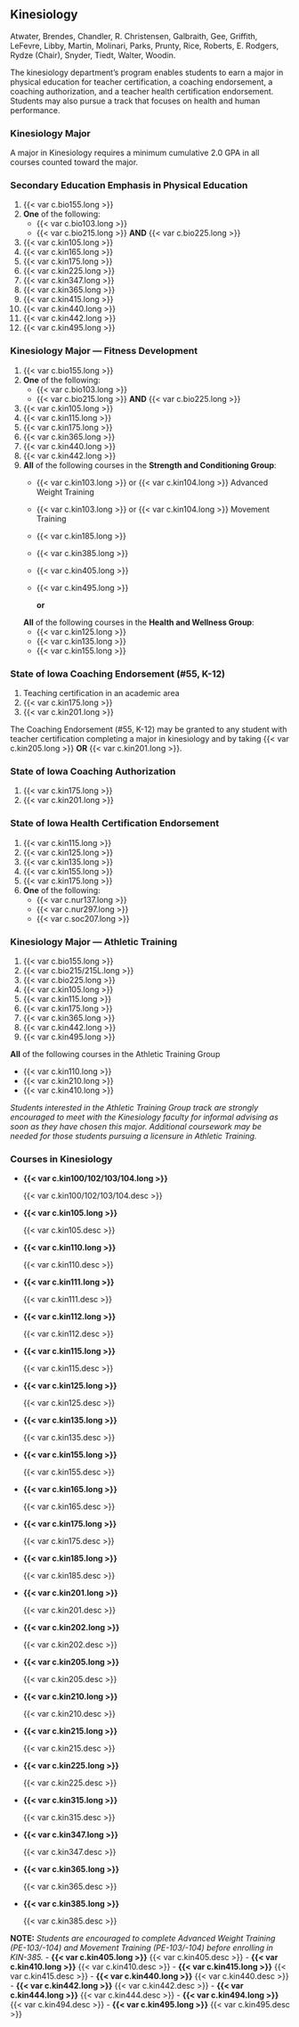 ## Kinesiology {#sec-kinesiology}
Atwater, Brendes, Chandler, R. Christensen, Galbraith, Gee, Griffith, LeFevre, Libby, Martin, Molinari, Parks, Prunty, Rice, Roberts, E. Rodgers, Rydze (Chair), Snyder, Tiedt, Walter, Woodin.

The kinesiology department’s program enables students to earn a major in physical education for teacher certification, a coaching endorsement, a coaching authorization, and a teacher health certification endorsement. Students may also pursue a track that focuses on health and human performance. 

### Kinesiology Major 
A major in Kinesiology requires a minimum cumulative 2.0 GPA in all courses counted toward the major.

### Secondary Education Emphasis in Physical Education
1. {{< var c.bio155.long >}}
2. **One** of the following:
	- {{< var c.bio103.long >}}
	- {{< var c.bio215.long >}} **AND** {{< var c.bio225.long >}}

3. {{< var c.kin105.long >}}
4. {{< var c.kin165.long >}}
5. {{< var c.kin175.long >}}
6. {{< var c.kin225.long >}}
7. {{< var c.kin347.long >}}
8. {{< var c.kin365.long >}}
9. {{< var c.kin415.long >}}
10. {{< var c.kin440.long >}}
11. {{< var c.kin442.long >}}
12. {{< var c.kin495.long >}}

### Kinesiology Major — Fitness Development
1. {{< var c.bio155.long >}}
2. **One** of the following:
	- {{< var c.bio103.long >}}
	- {{< var c.bio215.long >}} **AND** {{< var c.bio225.long >}}

3. {{< var c.kin105.long >}}
4. {{< var c.kin115.long >}}
5. {{< var c.kin175.long >}}
6. {{< var c.kin365.long >}}
7. {{< var c.kin440.long >}}
8. {{< var c.kin442.long >}}
9. **All** of the following courses in the **Strength and Conditioning Group**: 
	- {{< var c.kin103.long >}} or {{< var c.kin104.long >}} Advanced Weight Training
	- {{< var c.kin103.long >}} or {{< var c.kin104.long >}} Movement Training
	- {{< var c.kin185.long >}} 
	- {{< var c.kin385.long >}} 
	- {{< var c.kin405.long >}}
	- {{< var c.kin495.long >}}

		**or**

	**All** of the following courses in the **Health and Wellness Group**: 
	- {{< var c.kin125.long >}}
	- {{< var c.kin135.long >}}
	- {{< var c.kin155.long >}}

### State of Iowa Coaching Endorsement (#55, K-12) 
1. Teaching certification in an academic area 
2. {{< var c.kin175.long >}}
3. {{< var c.kin201.long >}}

The Coaching Endorsement (#55, K-12) may be granted to any student with teacher certification completing a major in kinesiology and by taking {{< var c.kin205.long >}} **OR** {{< var c.kin201.long >}}.

### State of Iowa Coaching Authorization
1. {{< var c.kin175.long >}}
2. {{< var c.kin201.long >}}

### State of Iowa Health Certification Endorsement
1. {{< var c.kin115.long >}}
2. {{< var c.kin125.long >}}
3. {{< var c.kin135.long >}}
4. {{< var c.kin155.long >}}
5. {{< var c.kin175.long >}}
6. **One** of the following:
	- {{< var c.nur137.long >}}
	- {{< var c.nur297.long >}}
	- {{< var c.soc207.long >}}

### Kinesiology Major — Athletic Training 
1. {{< var c.bio155.long >}}
2. {{< var c.bio215/215L.long >}}
3. {{< var c.bio225.long >}}
4. {{< var c.kin105.long >}}
5. {{< var c.kin115.long >}}
6. {{< var c.kin175.long >}}
7. {{< var c.kin365.long >}}
8. {{< var c.kin442.long >}}
9. {{< var c.kin495.long >}}

**All** of the following courses in the Athletic Training Group 

- {{< var c.kin110.long >}}
- {{< var c.kin210.long >}}
- {{< var c.kin410.long >}}

*Students interested in the Athletic Training Group track are strongly encouraged to meet with the Kinesiology faculty for informal advising as soon as they have chosen this major. Additional coursework may be needed for those students pursuing a licensure in Athletic Training. *

### Courses in Kinesiology
- **{{< var c.kin100/102/103/104.long >}}**
  
  {{< var c.kin100/102/103/104.desc >}} 
- **{{< var c.kin105.long >}}**

  {{< var c.kin105.desc >}} 
- **{{< var c.kin110.long >}}**
  
  {{< var c.kin110.desc >}} 
- **{{< var c.kin111.long >}}**
  
  {{< var c.kin111.desc >}} 
- **{{< var c.kin112.long >}}**
  
  {{< var c.kin112.desc >}} 
- **{{< var c.kin115.long >}}**
  
  {{< var c.kin115.desc >}} 
- **{{< var c.kin125.long >}}**
  
  {{< var c.kin125.desc >}} 
- **{{< var c.kin135.long >}}**
  
  {{< var c.kin135.desc >}} 
- **{{< var c.kin155.long >}}**
  
  {{< var c.kin155.desc >}} 
- **{{< var c.kin165.long >}}**
  
  {{< var c.kin165.desc >}} 
- **{{< var c.kin175.long >}}**
  
  {{< var c.kin175.desc >}} 
- **{{< var c.kin185.long >}}**
  
  {{< var c.kin185.desc >}} 
- **{{< var c.kin201.long >}}**
  
  {{< var c.kin201.desc >}} 
- **{{< var c.kin202.long >}}**
  
  {{< var c.kin202.desc >}} 
- **{{< var c.kin205.long >}}**
  
  {{< var c.kin205.desc >}} 
- **{{< var c.kin210.long >}}**
  
  {{< var c.kin210.desc >}} 
- **{{< var c.kin215.long >}}**
  
  {{< var c.kin215.desc >}} 
- **{{< var c.kin225.long >}}**
  
  {{< var c.kin225.desc >}} 
- **{{< var c.kin315.long >}}**
  
  {{< var c.kin315.desc >}} 
- **{{< var c.kin347.long >}}**
  
  {{< var c.kin347.desc >}} 
- **{{< var c.kin365.long >}}**
  
  {{< var c.kin365.desc >}} 
- **{{< var c.kin385.long >}}**
  
  {{< var c.kin385.desc >}} 

**NOTE:**  *Students are encouraged to complete Advanced Weight Training (PE-103/-104) and Movement Training (PE-103/-104) before enrolling in KIN-385.*
- **{{< var c.kin405.long >}}**
  {{< var c.kin405.desc >}} 
- **{{< var c.kin410.long >}}**
  {{< var c.kin410.desc >}} 
- **{{< var c.kin415.long >}}**
  {{< var c.kin415.desc >}} 
- **{{< var c.kin440.long >}}**
  {{< var c.kin440.desc >}} 
- **{{< var c.kin442.long >}}**
  {{< var c.kin442.desc >}} 
- **{{< var c.kin444.long >}}**
  {{< var c.kin444.desc >}} 
- **{{< var c.kin494.long >}}**
  {{< var c.kin494.desc >}} 
- **{{< var c.kin495.long >}}**
  {{< var c.kin495.desc >}} 






